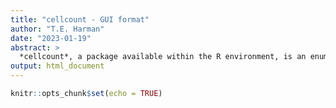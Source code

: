---
title: "cellcount - GUI format"
author: "T.E. Harman"
date: "2023-01-19"
abstract: >
  *cellcount*, a package available within the R environment, is an enumeration tool used to detect concentrations of cells within fluroescent microscopy images (see Harman et al. ____). This graphical user interface (GUI) takes from functions outlined in the *cellcount* package and applies them to a *shiny* interface for ease of use for end users, regardless of technological knowledge in R. This vignette demonstrates how to operate this package and provides examples for end-users to follow along.
output: html_document
---

```{r setup, include=FALSE}
knitr::opts_chunk$set(echo = TRUE)
```

